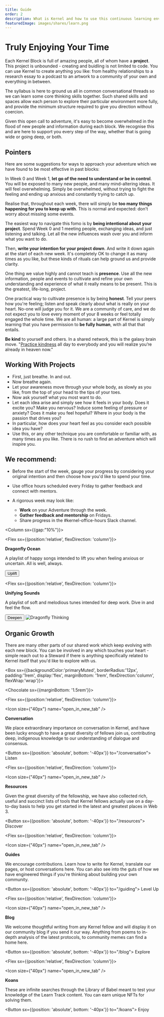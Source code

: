 ```yaml
---
title: Guide
order: 2
description: What is Kernel and how to use this continuous learning environment to its fullest potential.
featuredImage: images/shares/learn.png
---
```


# Truly Enjoying Your Time

Each Kernel Block is full of amazing people, all of whom have a **project**. This project is unbounded - creating and buidling is not limited to code. You can use Kernel to create anything you like: from healthy relationships to a research essay to a podcast to an artwork to a community of your own and everything in between. 

The syllabus is here to ground us all in common conversational threads so we can learn some core thinking skills together. Such shared skills and spaces allow each person to explore their particular environment more fully, and provide the minimum structure required to give you direction without coercion.

Given this open call to adventure, it's easy to become overwhelmed in the flood of new people and information during each block. We recognise this and are here to support you every step of the way, whether that is going wide or going deep, or both. 

## Pointers

Here are some suggestions for ways to approach your adventure which we have found to be most effective in past blocks: 

<Process>

In Week 0 and Week 1, **let go of the need to understand or be in control**. You will be exposed to many new people, and many mind-altering ideas. It will feel overwhelming. Simply be overwhelmed, without trying to fight the feeling and ending up anxious and constantly trying to catch up.

Realise that, throughout each week, there will simply be **too many things happening for you to keep up with**. This is normal and expected: don't worry about missing some events.

The easiest way to navigate this fomo is by **being intentional about your project**. Spend Week 0 and 1 meeting people, exchanging ideas, and just listening and talking. Let all the new influences wash over you and inform what you want to do. 

Then, **write your intention for your project down**. And write it down again at the start of each new week. It's completely OK to change it as many times as you like, but these kinds of rituals can help ground us and provide clarity.

One thing we value highly and cannot teach is **presence**. Use all the new information, people and events to cultivate and refine your own understanding and experience of what it really means to be present. This is the greatest, life-long, project.

One practical way to cultivate presence is by being **honest**. Tell your peers how you're feeling; listen and speak clearly about what is really on your heart. No-one will judge you for it. We are a community of care, and we do not expect you to love every moment of your 8 weeks or feel totally engaged the whole time. We are all human: a large part of Kernel is simply learning that you have permission to **be fully human**, with all that that entails.

**Be kind** to yourself and others. In a shared network, this is the galaxy brain move. "[Practice kindness](https://www.themarginalian.org/2014/03/12/jack-kerouac-golden-eternity/) all day to everybody and you will realize you’re already in heaven now." 

</Process>

## Working With Projects

- First, just breathe. In and out.
- Now breathe again.
- Let your awareness move through your whole body, as slowly as you like, from the top of your head to the tips of your toes.
- Now ask yourself what you most want to do.
- Let each idea arise and simply see how it feels in your body. Does it excite you? Make you nervous? Induce some feeling of pressure or anxiety? Does it make you feel hopeful? Where in your body is the passion that drives you?
- In particular, how does your heart feel as you consider each possible idea you have?
- Use this, or any other technique you are comfortable or familiar with, as many times as you like. There is no rush to find an adventure which will inspire you.

## We recommend:

- Before the start of the week, gauge your progress by considering your original intention and then choose how you'd like to spend your time.
- Use office hours scheduled every Friday to gather feedback and connect with mentors.

- A rigorous week may look like:
    - **Work** on your Adventure through the week.
    - **Gather feedback and mentorship** on Fridays.
    - Share progress in the #kernel-office-hours Slack channel.

<Column sx={{gap:"10%"}}>

<Flex sx={{position:'relative', flexDirection: 'column'}}>

**Dragonfly Ocean**

A playlist of happy songs intended to lift you when feeling anxious or uncertain. All is well, always.

<Button to="https://open.spotify.com/playlist/7M9EgTuGVENmnfvdJpVzZF?si=4fec2bcc5c4942fb">
    Uplift
</Button>

</Flex>

<Flex sx={{position:'relative', flexDirection: 'column'}}>

**Unifying Sounds** 

A playlist of soft and melodious tunes intended for deep work. Dive in and feel the flow.

<Button to="https://open.spotify.com/playlist/1jgolp0lRHMn3EBrBCpsTn?si=9a365f4200974c3e">
    Deepen
</Button>

</Flex>

</Column>

<Aligner center>
    <Image alt="Dragonfly Thinking" src="/images/start/dragonfly_eyes.png" />
</Aligner>

## Organic Growth

There are many other parts of our shared work which keep evolving with each new block. You can be involved in any which touches your heart - simple reach out to a Steward if there is anything specifically related to Kernel itself that you'd like to explore with us. 

<Box sx={{backgroundColor:'primaryMuted', borderRadius:'12px', padding:'1rem', display:'flex', marginBottom: '1rem', flexDirection:'column', flexWrap:'wrap'}}>

<Chocolate sx={{marginBottom: '1.5rem'}}>

<Flex sx={{position:'relative', flexDirection: 'column'}}>

<Icon size={"40px"} name="open_in_new_tab" />

**Conversation**

We place extraordinary importance on conversation in Kernel, and have been lucky enough to have a great diversity of fellows join us, contributing deep, indigenous knowledge to our understanding of dialogue and consensus.

<Button sx={{position: 'absolute', bottom: '-40px'}} to="/conversation">
    Listen
</Button>

</Flex>

<Flex sx={{position:'relative', flexDirection: 'column'}}>

<Icon size={"40px"} name="open_in_new_tab" />

**Resources**

Given the great diversity of the fellowship, we have also collected rich, useful and succinct lists of tools that Kernel fellows actually use on a day-to-day basis to help you get started in the latest and greatest places in Web 3.

<Button sx={{position: 'absolute', bottom: '-40px'}} to="/resources">
    Discover
</Button>

</Flex>

<Flex sx={{position:'relative', flexDirection: 'column'}}>

<Icon size={"40px"} name="open_in_new_tab" />

**Guides**

We encourage contributions. Learn how to write for Kernel, translate our pages, or host conversations here. You can also see into the guts of how we have engineered things if you're thinking about building your own community.

<Button sx={{position: 'absolute', bottom: '-40px'}} to="/guiding">
    Level Up
</Button>

</Flex>

<Flex sx={{position:'relative', flexDirection: 'column'}}>

<Icon size={"40px"} name="open_in_new_tab" />

**Blog**

We welcome thoughtful writing from any Kernel fellow and will display it on our community blog if you send it our way. Anything from poems to in-depth analysis of the latest protocols, to community memes can find a home here.

<Button sx={{position: 'absolute', bottom: '-40px'}} to="/blog">
    Explore
</Button>

</Flex>

<Flex sx={{position:'relative', flexDirection: 'column'}}>

<Icon size={"40px"} name="open_in_new_tab" />

**Koans**

These are infinite searches through the Library of Babel meant to test your knowledge of the Learn Track content. You can earn unique NFTs for solving them.

<Button sx={{position: 'absolute', bottom: '-40px'}} to="/koans">
    Enjoy
</Button>

</Flex>

</Chocolate>

</Box>

